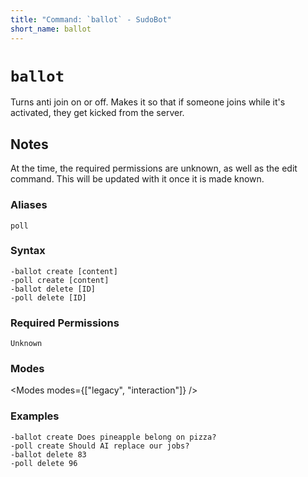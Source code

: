 ```yaml
---
title: "Command: `ballot` - SudoBot"
short_name: ballot
---
```



# `ballot`

Turns anti join on or off. Makes it so that if someone joins while it's activated, they get kicked from the server.

## Notes

At the time, the required permissions are unknown, as well as the edit command. This will be updated with it once it is made known.

### Aliases
`poll`

### Syntax

```
-ballot create [content]
-poll create [content]
-ballot delete [ID]
-poll delete [ID]
```

### Required Permissions

`Unknown`

### Modes

<Modes modes={["legacy", "interaction"]} />

### Examples

```
-ballot create Does pineapple belong on pizza?
-poll create Should AI replace our jobs?
-ballot delete 83
-poll delete 96
```

